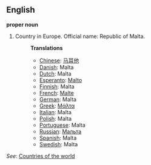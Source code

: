 ==English==

'''proper noun'''

# Country in Europe. Official name: Republic of Malta.
#:'''Translations'''
#:*[[Chinese]]: [[马耳他]]
#:*[[Danish]]: Malta
#:*[[Dutch]]: Malta
#:*[[Esperanto]]: [[Malto]]
#:*[[Finnish]]: Malta
#:*[[French]]: [[Malte]]
#:*[[German]]: Malta
#:*[[Greek]]: [[Μάλτα]]
#:*[[Italian]]: Malta
#:*[[Polish]]: Malta
#:*[[Portuguese]]: Malta
#:*[[Russian]]: [[Мальта]]
#:*[[Spanish]]: Malta
#:*[[Swedish]]: Malta

''See'': [[Countries of the world]]